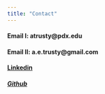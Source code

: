 ```yaml
---
title: "Contact"
---
```


#### Email I: atrusty@pdx.edu

#### Email II: a.e.trusty@gmail.com

#### [Linkedin](https://www.linkedin.com/in/alec-trusty-30220b109/)

##### [Github](http://www.github.com/alectrusty)
